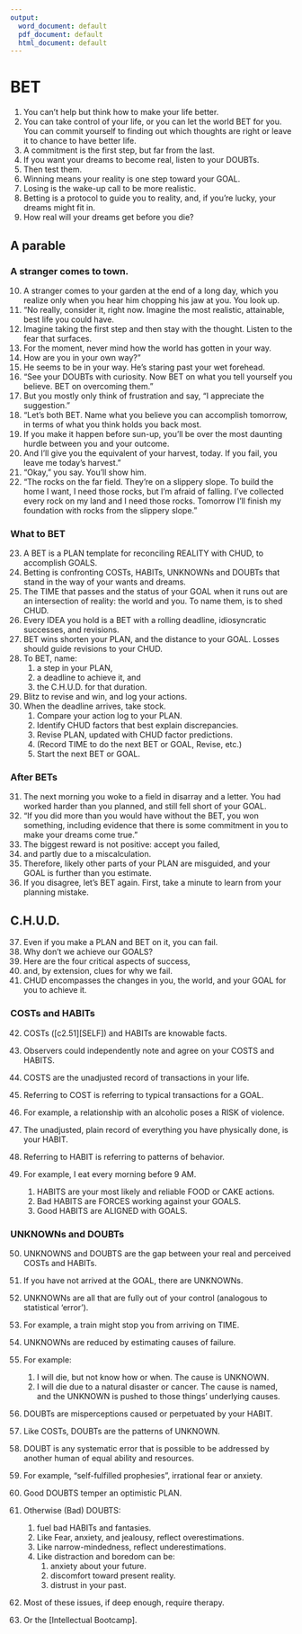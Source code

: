 ```yaml
---
output:
  word_document: default
  pdf_document: default
  html_document: default
---
```


#	BET  

1.	You can't help but think how to make your life better.
2.	You can take control of your life, or you can let the world BET for you. 
You can commit yourself to finding out which thoughts are right or 
leave it to chance to have better life.
3.	A commitment is the first step, but far from the last.
4.	If you want your dreams to become real, listen to your DOUBTs.
5.	Then test them.
6.	Winning means your reality is one step toward your GOAL. 
7.	Losing is the wake-up call to be more realistic.
8.	Betting is a protocol to guide you to reality, and, if you're lucky, your 
dreams might fit in.
9.	How real will your dreams get before you die?

## A parable 
### A stranger comes to town.  

10.	A stranger comes to your garden at the end of a long day, which you realize only when you hear him chopping his 
jaw at you. You look up.
11.	"No really, consider it, right now. Imagine the most realistic, 
attainable, best life you could have. 
12.	Imagine taking the first step and then stay with the thought. Listen to 
the fear that surfaces. 
13.	For the moment, never mind how the world has gotten in your way. 
14.	How are you in your own way?"
15.	He seems to be in your way. He's staring past your wet forehead.
16.	"See your DOUBTs with curiosity. Now BET on what you tell yourself 
you believe. BET on overcoming them."
17.	But you mostly only think of frustration and say, "I appreciate the 
suggestion."
18.	"Let's both BET. Name what you believe you can accomplish 
tomorrow, in terms of what you think holds you back most. 
19.	If you make it happen before sun-up, you'll be over the most daunting 
hurdle between you and your outcome. 
20.	And I'll give you the equivalent of your harvest, today. If you fail, you 
leave me today's harvest."
21.	"Okay," you say. You'll show him.
22.	"The rocks on the far field. They're on a slippery slope. To build the 
home I want, I need those rocks, but I'm afraid of falling. I've collected 
every rock on my land and I need those rocks. Tomorrow I'll finish my 
foundation with rocks from the slippery slope."

### What to BET  

23.	A BET is a PLAN template for reconciling REALITY with CHUD, to 
accomplish GOALS.
24.	Betting is confronting COSTs, HABITs, UNKNOWNs and DOUBTs that 
stand in the way of your wants and dreams. 
25.	The TIME that passes and the status of your GOAL when it runs out are 
an intersection of reality: the world and you. To name them, is to shed 
CHUD.
26.	Every IDEA you hold is a BET with a rolling deadline, idiosyncratic 
successes, and revisions.
27.	BET wins shorten your PLAN, and the distance to your GOAL. 
Losses should guide revisions to your CHUD.
28.	To BET, name:  
    1.	a step in your PLAN, 
    2.	a deadline to achieve it, and 
    3.	the C.H.U.D. for that duration.
29. Blitz to revise and win, and log your actions.
30. When the deadline arrives, take stock.  
    1.	Compare your action log to your PLAN. 
    2.	Identify CHUD factors that best explain discrepancies.
    3.	Revise PLAN, updated with CHUD factor predictions.
    4.	(Record TIME to do the next BET or GOAL, Revise, etc.)
    5.	Start the next BET or GOAL.

### After BETs

31.	The next morning you woke to a field in disarray and a letter. You had 
worked harder than you planned, and still fell short of your GOAL. 
32.	"If you did more than you would have without the BET, you won 
something, including evidence that there is some commitment in you 
to make your dreams come true."
33.	The biggest reward is not positive: accept you failed, 
34.	and partly due to a miscalculation. 
35.	Therefore, likely other parts of your PLAN are misguided, and your 
GOAL is further than you estimate.
36.	If you disagree, let's BET again. First, take a minute to learn from your 
planning mistake.

## C.H.U.D. 

37.	Even if you make a PLAN and BET on it, you can fail.
38.	Why don't we achieve our GOALS?
39.	Here are the four critical aspects of success, 
40.	and, by extension, clues for why we fail.
41.	CHUD encompasses the changes in you, the world, and your GOAL for 
you to achieve it.

### COSTs and HABITs
42. COSTs ([c2.51][SELF]) and HABITs are knowable facts. 
43. Observers could independently note and agree on your COSTS and HABITS. 
44. COSTS are the unadjusted record of transactions in your life.
45. Referring to COST is referring to typical transactions for a GOAL.
46. For example, a relationship with an alcoholic poses a RISK of violence.

47. The unadjusted, plain record of everything you have physically done, is your HABIT.
48. Referring to HABIT is referring to patterns of behavior. 
49. For example, I eat every morning before 9 AM.
    1.	HABITS are your most likely and reliable FOOD or CAKE actions.
    2.	Bad HABITS are FORCES working against your GOALS. 
    3.	Good HABITS are ALIGNED with GOALS.

### UNKNOWNs and DOUBTs

50. UNKNOWNS and DOUBTS are the gap between your real and perceived COSTs and HABITs.  
51.	If you have not arrived at the GOAL, there are UNKNOWNs. 
52. UNKNOWNs are all that are fully out of your control (analogous to statistical 'error'). 
53.	For example, a train might stop you from arriving on TIME.
54. UNKNOWNs are reduced by estimating causes of failure.
55. For example:
    1. I will die, but not know how or when. The cause is UNKNOWN. 
    2. I will die due to a natural disaster or cancer. The cause is named, and the UNKNOWN is pushed to those things' underlying causes.
56. DOUBTs are misperceptions caused or perpetuated by your HABIT. 
57. Like COSTs, DOUBTs are the patterns of UNKNOWN. 
58. DOUBT is any systematic error that is possible to be addressed by another human of equal ability and resources.
59. For example, "self-fulfilled prophesies", irrational fear or anxiety.  

60.	Good DOUBTS temper an optimistic PLAN. 
61.	Otherwise (Bad) DOUBTS:
    1. fuel bad HABITs and fantasies.
    2. Like Fear, anxiety, and jealousy, reflect overestimations. 
   	3. Like narrow-mindedness, reflect underestimations.
  	4. Like distraction and boredom can be:
        1.	anxiety about your future. 
        2.	discomfort toward present reality. 
        3.	distrust in your past.

62.	Most of these issues, if deep enough, require therapy. 
63.	Or the [Intellectual Bootcamp].




